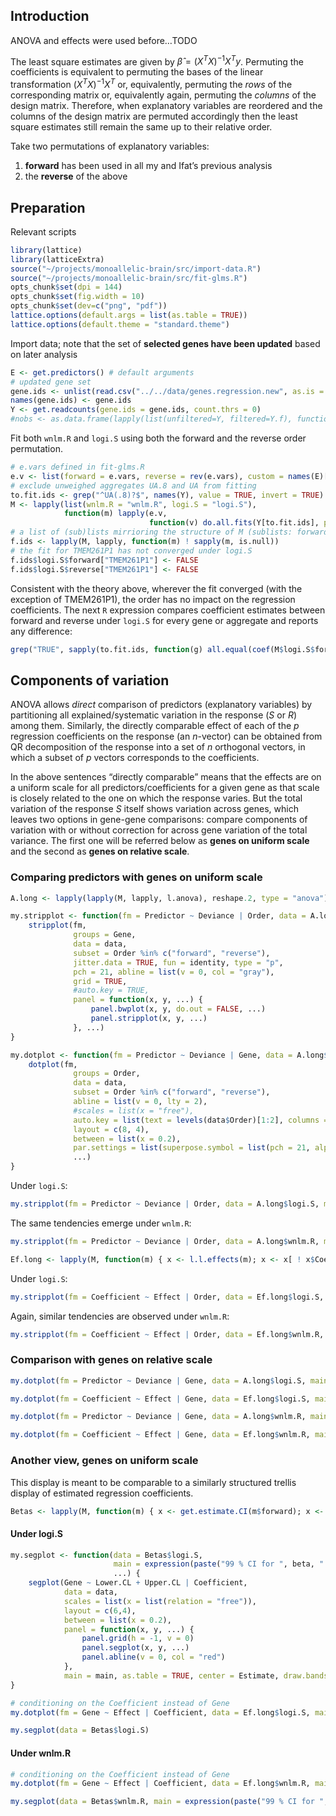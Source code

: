 ## Introduction

ANOVA and effects were used before...TODO

The least square estimates are given by $\hat{\beta} = (X^T X)^{-1} X^T y$.  Permuting the coefficients is equivalent to permuting the bases of the linear transformation $(X^T X)^{-1} X^T$ or, equivalently, permuting the *rows* of the corresponding matrix or, equivalently again, permuting the *columns* of the design matrix.  Therefore, when explanatory variables are reordered and the columns of the design matrix are permuted accordingly then the least square estimates still remain the same up to their relative order.

Take two permutations of explanatory variables:

1. **forward** has been used in all my and Ifat's previous analysis
2. the **reverse** of the above


## Preparation

Relevant scripts
```r
library(lattice)
library(latticeExtra)
source("~/projects/monoallelic-brain/src/import-data.R")
source("~/projects/monoallelic-brain/src/fit-glms.R")
opts_chunk$set(dpi = 144)
opts_chunk$set(fig.width = 10)
opts_chunk$set(dev=c("png", "pdf"))
lattice.options(default.args = list(as.table = TRUE))
lattice.options(default.theme = "standard.theme")
```

Import data; note that the set of **selected genes have been updated** based on later analysis
```r
E <- get.predictors() # default arguments
# updated gene set
gene.ids <- unlist(read.csv("../../data/genes.regression.new", as.is = TRUE))
names(gene.ids) <- gene.ids
Y <- get.readcounts(gene.ids = gene.ids, count.thrs = 0)
#nobs <- as.data.frame(lapply(list(unfiltered=Y, filtered=Y.f), function(y) sapply(y, function(x) sum(! is.na(x[[1]])))))
```

Fit both `wnlm.R` and `logi.S` using both the forward and the reverse order permutation.
```r
# e.vars defined in fit-glms.R
e.v <- list(forward = e.vars, reverse = rev(e.vars), custom = names(E)[1:13])
# exclude unweighed aggregates UA.8 and UA from fitting
to.fit.ids <- grep("^UA(.8)?$", names(Y), value = TRUE, invert = TRUE)
M <- lapply(list(wnlm.R = "wnlm.R", logi.S = "logi.S"),
            function(m) lapply(e.v,
                               function(v) do.all.fits(Y[to.fit.ids], preds = v, sel.models = m)[[1]]))
# a list of (sub)lists mirrioring the structure of M (sublists: forward or reverse)
f.ids <- lapply(M, lapply, function(m) ! sapply(m, is.null))
# the fit for TMEM261P1 has not converged under logi.S
f.ids$logi.S$forward["TMEM261P1"] <- FALSE
f.ids$logi.S$reverse["TMEM261P1"] <- FALSE
```

Consistent with the theory above, wherever the fit converged (with the exception of TMEM261P1), the order has no impact on the regression coefficients.  The next `R` expression compares coefficient estimates between forward and reverse under `logi.S` for every gene or aggregate and reports any difference:
```r
grep("TRUE", sapply(to.fit.ids, function(g) all.equal(coef(M$logi.S$forward[[g]]), coef(M$logi.S$reverse[[g]])[ names(coef(M$logi.S$forward[[g]])) ])), invert = TRUE, value = TRUE)
```

## Components of variation

ANOVA allows *direct* comparison of predictors (explanatory variables) by partitioning all explained/systematic variation in the response ($S$ or $R$) among them.  Similarly, the directly comparable effect of each of the $p$ regression coefficients on the response (an $n$-vector) can be obtained from QR decomposition of the response into a set of $n$ orthogonal vectors, in which a subset of $p$ vectors corresponds to the coefficients. 

In the above sentences "directly comparable" means that the effects are on a uniform scale for all predictors/coefficients for a given gene as that scale is closely related to the one on which the response varies.  But the total variation of the response $S$ itself shows variation across genes, which leaves two options in gene-gene comparisons: compare components of variation with or without correction for across gene variation of the total variance.  The first one will be referred below as **genes on uniform scale** and the second as **genes on relative scale**.

### Comparing predictors with genes on uniform scale

```r
A.long <- lapply(lapply(M, lapply, l.anova), reshape.2, type = "anova")
```

```r

my.stripplot <- function(fm = Predictor ~ Deviance | Order, data = A.long$logi.S, ...) {
    stripplot(fm,
              groups = Gene,
              data = data,
              subset = Order %in% c("forward", "reverse"),
              jitter.data = TRUE, fun = identity, type = "p",
              pch = 21, abline = list(v = 0, col = "gray"),
              grid = TRUE,
              #auto.key = TRUE,
              panel = function(x, y, ...) {
                  panel.bwplot(x, y, do.out = FALSE, ...)
                  panel.stripplot(x, y, ...)
              }, ...)
}

my.dotplot <- function(fm = Predictor ~ Deviance | Gene, data = A.long$logi.S, ...) {
    dotplot(fm,
              groups = Order,
              data = data,
              subset = Order %in% c("forward", "reverse"),
              abline = list(v = 0, lty = 2),
              #scales = list(x = "free"),
              auto.key = list(text = levels(data$Order)[1:2], columns = 2),
              layout = c(8, 4),
              between = list(x = 0.2),
              par.settings = list(superpose.symbol = list(pch = 21, alpha = 0.5)),
              ...)
}
```

Under `logi.S`:
```r
my.stripplot(fm = Predictor ~ Deviance | Order, data = A.long$logi.S, main = "ANOVA under logi.S")
```

The same tendencies emerge under `wnlm.R`:
```r
my.stripplot(fm = Predictor ~ Deviance | Order, data = A.long$wnlm.R, main = "ANOVA under wnlm.R")
```

```r
Ef.long <- lapply(M, function(m) { x <- l.l.effects(m); x <- x[ ! x$Coefficient %in% "(Intercept)", ] })
```

Under `logi.S`:
```r
my.stripplot(fm = Coefficient ~ Effect | Order, data = Ef.long$logi.S, main = "Effects under logi.S")
```

Again, similar tendencies are observed under `wnlm.R`:
```r
my.stripplot(fm = Coefficient ~ Effect | Order, data = Ef.long$wnlm.R, main = "Effects under wnlm.R")
```

### Comparison with genes on relative scale

```r
my.dotplot(fm = Predictor ~ Deviance | Gene, data = A.long$logi.S, main = "ANOVA under logi.S", scales = list(x = "free"))
```

```r
my.dotplot(fm = Coefficient ~ Effect | Gene, data = Ef.long$logi.S, main = "Effects under logi.S", scales = list(x = "free"))
```

```r
my.dotplot(fm = Predictor ~ Deviance | Gene, data = A.long$wnlm.R, main = "ANOVA under wnlm.R", scales = list(x = "free"))
```

```r
my.dotplot(fm = Coefficient ~ Effect | Gene, data = Ef.long$wnlm.R, main = "Effects under wnlm.R", scales = list(x = "free"))
```

### Another view, genes on uniform scale

This display is meant to be comparable to a similarly structured trellis display of estimated regression coefficients.

```r
Betas <- lapply(M, function(m) { x <- get.estimate.CI(m$forward); x <- x[ ! x$Coefficient %in% "(Intercept)", ] })
```

#### Under logi.S

```r
my.segplot <- function(data = Betas$logi.S,
                       main = expression(paste("99 % CI for ", beta, " under logi.S")),
                       ...) {
    segplot(Gene ~ Lower.CL + Upper.CL | Coefficient,
            data = data,
            scales = list(x = list(relation = "free")),
            layout = c(6,4),
            between = list(x = 0.2),
            panel = function(x, y, ...) {
                panel.grid(h = -1, v = 0)
                panel.segplot(x, y, ...)
                panel.abline(v = 0, col = "red")
            },
            main = main, as.table = TRUE, center = Estimate, draw.bands = FALSE, ...)
}
```

```r
# conditioning on the Coefficient instead of Gene
my.dotplot(fm = Gene ~ Effect | Coefficient, data = Ef.long$logi.S, main = "Effects under logi.S")
```

```r
my.segplot(data = Betas$logi.S)
```

#### Under wnlm.R

```r
# conditioning on the Coefficient instead of Gene
my.dotplot(fm = Gene ~ Effect | Coefficient, data = Ef.long$wnlm.R, main = "Effects under wnlm.R")
```

```r
my.segplot(data = Betas$wnlm.R, main = expression(paste("99 % CI for ", beta, " under wnlm.R")))
```
